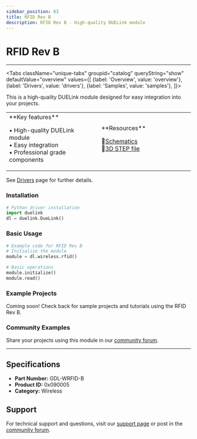 ```yaml
---
sidebar_position: 63
title: RFID Rev B
description: RFID Rev B - High-quality DUELink module
---
```



# RFID Rev B

<ProductImageSelector 
  partNumber="wrfid-b"
  productName="RFID Rev B"
/>

---

<Tabs className="unique-tabs" groupid="catalog" queryString="show" defaultValue="overview"
  values={[
    {label: 'Overview', value: 'overview'},
    {label: 'Drivers', value: 'drivers'},
    {label: 'Samples', value: 'samples'},
  ]}>

<TabItem value="overview">

This is a high-quality DUELink module designed for easy integration into your projects.

<table><td width='50%'>
**Key features**

• High-quality DUELink module<br/>
• Easy integration<br/>
• Professional grade components<br/>

</td><td width='50%'>
**Resources**
 
📄[Schematics](/sch/wrfid-b.pdf)<br/>
🔩[3D STEP file](/3d/wrfid-b.step)<br/>

</td></table>

</TabItem>

<TabItem value="drivers">

See [Drivers](../../engine/drivers) page for further details.

### Installation

```python
# Python driver installation
import duelink
dl = duelink.DueLink()
```

### Basic Usage

```python
# Example code for RFID Rev B
# Initialize the module
module = dl.wireless.rfid()

# Basic operations
module.initialize()
module.read()
```

</TabItem>

<TabItem value="samples">

### Example Projects

Coming soon! Check back for sample projects and tutorials using the RFID Rev B.

### Community Examples

Share your projects using this module in our [community forum](https://forums.ghielectronics.com).

</TabItem>

</Tabs>

---

## Specifications

- **Part Number:** GDL-WRFID-B
- **Product ID:** 0x090005
- **Category:** Wireless

## Support

For technical support and questions, visit our [support page](../../support) or post in the [community forum](https://forums.ghielectronics.com).

